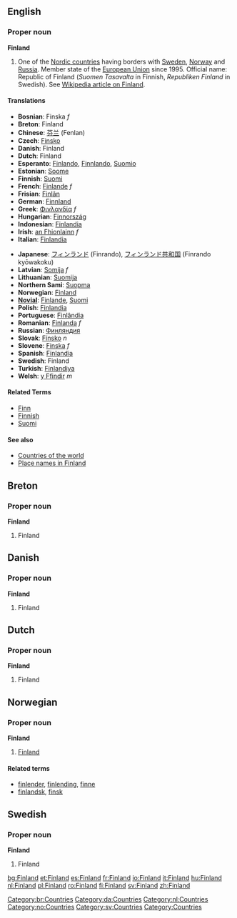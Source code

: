 ==English==
===Proper noun===
'''Finland'''
{{wikipedia}}
# One of the [[Nordic countries]] having borders with [[Sweden]], [[Norway]] and [[Russia]]. Member state of the [[European Union]] since 1995. Official name: Republic of Finland (''Suomen Tasavalta'' in Finnish, ''Republiken Finland'' in Swedish). See [[w:Finland|Wikipedia article on Finland]].

====Translations====
{{top}}
*'''Bosnian''': Finska ''f''
*'''Breton''': Finland
*'''Chinese''': [[芬兰]] (Fenlan)
*'''Czech''': [[Finsko]]
*'''Danish''': Finland
*'''Dutch''': Finland
*'''Esperanto''': [[Finlando]], [[Finnlando]], [[Suomio]]
*'''Estonian''': [[Soome]]
*'''Finnish''': [[Suomi]]
*'''French''': [[Finlande]] ''f''
*'''Frisian''': [[Finlân]]
*'''German''': [[Finnland]]
*'''Greek''': [[Φινλανδία]] ''f''
*'''Hungarian''': [[Finnország]]
*'''Indonesian''': [[Finlandia]]
*'''Irish''': [[an Fhionlainn]] ''f''
*'''Italian''': [[Finlandia]]
{{mid}}
*'''Japanese''': [[フィンランド]] (Finrando), [[フィンランド共和国]] (Finrando kyōwakoku)
*'''Latvian''': [[Somija]] ''f''
*'''Lithuanian''': [[Suomija]]
*'''Northern Sami''': [[Suopma]]
*'''Norwegian''': [[#Norwegian|Finland]]
*'''[[Novial]]''': [[Finlande]], [[Suomi]]
*'''Polish''': [[Finlandia]]
*'''Portuguese''': [[Finlândia]]
*'''Romanian''': [[Finlanda]] ''f''
*'''Russian''': [[Финляндия]]
*'''Slovak''': [[Fínsko]] ''n''
*'''Slovene''': [[Finska]] ''f''
*'''Spanish''': [[Finlandia]]
*'''Swedish''': Finland
*'''Turkish''': [[Finlandiya]]
*'''Welsh''': [[y Ffindir]] ''m''
{{bottom}}

====Related Terms====
*[[Finn]]
*[[Finnish]]
*[[Suomi]]

====See also====
*[[Countries of the world]]
*[[Place names in Finland]]

==Breton==
[[Category:br:Countries]]
===Proper noun===
'''Finland'''
#Finland

==Danish==
[[Category:da:Countries]]
===Proper noun===
'''Finland'''
#Finland

==Dutch==
[[Category:nl:Countries]]
===Proper noun===
'''Finland'''
#Finland

==Norwegian==
===Proper noun===
[[Category:no:Countries]]
'''Finland'''
#[[#English|Finland]]
====Related terms====
*[[finlender]], [[finlending]], [[finne]]
*[[finlandsk]], [[finsk]]

==Swedish==
[[Category:sv:Countries]]
===Proper noun===
'''Finland'''
#Finland

[[Category:Countries]]
[[bg:Finland]]
[[et:Finland]]
[[es:Finland]]
[[fr:Finland]]
[[io:Finland]]
[[it:Finland]]
[[hu:Finland]]
[[nl:Finland]]
[[pl:Finland]]
[[ro:Finland]]
[[fi:Finland]]
[[sv:Finland]]
[[zh:Finland]]